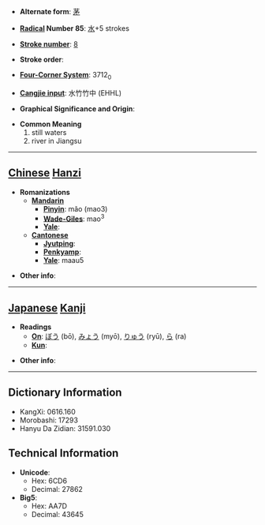 * '''Alternate form''': [[茅]]

* '''[[Wiktionary:Chinese radical index| Radical]] Number 85''': [[Wiktionary:Chinese radical index 水|水]]+5 strokes

* '''[[Wiktionary:Chinese total strokes index|Stroke number]]''': [[Wiktionary:Chinese total strokes index 8|8]]

* '''Stroke order''': 

* '''[[Wiktionary:Chinese four corner index|Four-Corner System]]''': 3712<sub>0</sub>

* '''[[Wiktionary:Chinese Cangjie index|Cangjie input]]''': 水竹竹中 (EHHL)

* '''Graphical Significance and Origin''': 

* '''Common Meaning'''
*#still waters
*# river in Jiangsu


----

== [[Chinese]] [[Hanzi]] ==

* '''Romanizations'''
** '''[[Mandarin]]'''
*** '''[[Pinyin]]''': mǎo (mao3)
*** '''[[Wade-Giles]]''': mao<sup>3</sup>
*** '''[[Yale]]''': 
** '''[[Cantonese]]'''
*** '''[[Jyutping]]''':
*** '''[[Penkyamp]]''': 
*** '''[[Yale]]''': maau5

* '''Other info''': 

----

== [[Japanese]] [[Kanji]] ==

* '''Readings'''
** '''[[On]]''': [[ぼう]] (bō), [[みょう]] (myō), [[りゅう]] (ryū), [[ら]] (ra)
** '''[[Kun]]''': 

* '''Other info''':  

----

== Dictionary Information ==

* KangXi: 0616.160
* Morobashi: 17293
* Hanyu Da Zidian: 31591.030

== Technical Information ==

* '''Unicode''':
** Hex: 6CD6
** Decimal: 27862
* '''Big5''':
** Hex: AA7D
** Decimal: 43645